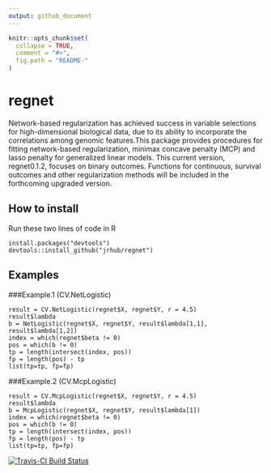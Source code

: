 ```yaml
---
output: github_document
---
```


<!-- README.md is generated from README.Rmd. Please edit that file -->

```r
knitr::opts_chunk$set(
  collapse = TRUE,
  comment = "#>",
  fig.path = "README-"
)
```
# regnet

Network-based regularization has achieved success in variable selections for 
    high-dimensional biological data, due to its ability to incorporate the correlations 
    among genomic features.This package provides procedures for fitting network-based regularization, 
    minimax concave penalty (MCP) and lasso penalty for generalized linear models. This current 
    version, regnet0.1.2, focuses on binary outcomes. Functions for continuous, survival outcomes 
    and other regularization methods will be included in the forthcoming upgraded version.
	
## How to install
Run these two lines of code in R
```
install.packages("devtools")
devtools::install_github("jrhub/regnet")
```
## Examples

###Example.1 (CV.NetLogistic)
```
result = CV.NetLogistic(regnet$X, regnet$Y, r = 4.5)  
result$lambda  
b = NetLogistic(regnet$X, regnet$Y, result$lambda[1,1], result$lambda[1,2])  
index = which(regnet$beta != 0)  
pos = which(b != 0)  
tp = length(intersect(index, pos))  
fp = length(pos) - tp  
list(tp=tp, fp=fp)  
```

###Example.2 (CV.McpLogistic)
```
result = CV.McpLogistic(regnet$X, regnet$Y, r = 4.5)  
result$lambda  
b = McpLogistic(regnet$X, regnet$Y, result$lambda[1])  
index = which(regnet$beta != 0)  
pos = which(b != 0)  
tp = length(intersect(index, pos))  
fp = length(pos) - tp  
list(tp=tp, fp=fp)  
```
[![Travis-CI Build Status](https://travis-ci.org/jrhub/regnet.svg?branch=master)](https://travis-ci.org/jrhub/regnet)
